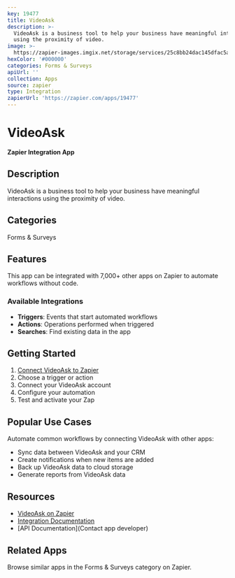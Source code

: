 ```yaml
---
key: 19477
title: VideoAsk
description: >-
  VideoAsk is a business tool to help your business have meaningful interactions
  using the proximity of video.
image: >-
  https://zapier-images.imgix.net/storage/services/25c8bb24dac145dfac5ac4f9c816bd10.png?auto=format%2Ccompress&ixlib=python-3.0.0&q=50
hexColor: '#000000'
categories: Forms & Surveys
apiUrl: ''
collection: Apps
source: zapier
type: Integration
zapierUrl: 'https://zapier.com/apps/19477'
---
```

# VideoAsk

**Zapier Integration App**

## Description

VideoAsk is a business tool to help your business have meaningful interactions using the proximity of video.

## Categories

Forms & Surveys

## Features

This app can be integrated with 7,000+ other apps on Zapier to automate workflows without code.

### Available Integrations

- **Triggers**: Events that start automated workflows
- **Actions**: Operations performed when triggered
- **Searches**: Find existing data in the app

## Getting Started

1. [Connect VideoAsk to Zapier](https://zapier.com/apps/19477)
2. Choose a trigger or action
3. Connect your VideoAsk account
4. Configure your automation
5. Test and activate your Zap

## Popular Use Cases

Automate common workflows by connecting VideoAsk with other apps:

- Sync data between VideoAsk and your CRM
- Create notifications when new items are added
- Back up VideoAsk data to cloud storage
- Generate reports from VideoAsk data

## Resources

- [VideoAsk on Zapier](https://zapier.com/apps/19477)
- [Integration Documentation](https://zapier.com/apps/19477/integrations)
- [API Documentation](Contact app developer)

## Related Apps

Browse similar apps in the Forms & Surveys category on Zapier.
